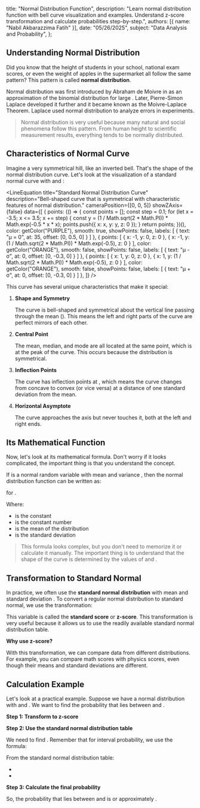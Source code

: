   title: "Normal Distribution Function",
  description: "Learn normal distribution function with bell curve visualization and examples. Understand z-score transformation and calculate probabilities step-by-step.",
  authors: [{ name: "Nabil Akbarazzima Fatih" }],
  date: "05/26/2025",
  subject: "Data Analysis and Probability",
};


## Understanding Normal Distribution

Did you know that the height of students in your school, national exam scores, or even the weight of apples in the supermarket all follow the same pattern? This pattern is called **normal distribution**.

Normal distribution was first introduced by Abraham de Moivre in <InlineMath math="1733" /> as an approximation of the binomial distribution for large <InlineMath math="n" />. Later, Pierre-Simon Laplace developed it further and it became known as the Moivre-Laplace Theorem. Laplace used normal distribution to analyze errors in experiments.

> Normal distribution is very useful because many natural and social phenomena follow this pattern. From human height to scientific measurement results, everything tends to be normally distributed.

## Characteristics of Normal Curve

Imagine a very symmetrical hill, like an inverted bell. That's the shape of the normal distribution curve. Let's look at the visualization of a standard normal curve with <InlineMath math="\mu = 0" /> and <InlineMath math="\sigma = 1" />:

<LineEquation
  title="Standard Normal Distribution Curve"
  description="Bell-shaped curve that is symmetrical with characteristic features of normal distribution."
  cameraPosition={[0, 0, 5]}
  showZAxis={false}
  data={[
    {
      points: (() => {
        const points = [];
        const step = 0.1;
        for (let x = -3.5; x <= 3.5; x += step) {
          const y = (1 / Math.sqrt(2 * Math.PI)) * Math.exp(-0.5 * x * x);
          points.push({ x: x, y: y, z: 0 });
        }
        return points;
      })(),
      color: getColor("PURPLE"),
      smooth: true,
      showPoints: false,
      labels: [
        { text: "μ = 0", at: 35, offset: [0, 0.5, 0] }
      ]
    },
    {
      points: [
        { x: -1, y: 0, z: 0 },
        { x: -1, y: (1 / Math.sqrt(2 * Math.PI)) * Math.exp(-0.5), z: 0 }
      ],
      color: getColor("ORANGE"),
      smooth: false,
      showPoints: false,
      labels: [
        { text: "μ - σ", at: 0, offset: [0, -0.3, 0] }
      ]
    },
    {
      points: [
        { x: 1, y: 0, z: 0 },
        { x: 1, y: (1 / Math.sqrt(2 * Math.PI)) * Math.exp(-0.5), z: 0 }
      ],
      color: getColor("ORANGE"),
      smooth: false,
      showPoints: false,
      labels: [
        { text: "μ + σ", at: 0, offset: [0, -0.3, 0] }
      ]
    },
  ]}
/>

This curve has several unique characteristics that make it special:

1. **Shape and Symmetry**

    The curve is bell-shaped and symmetrical about the vertical line passing through the mean (<InlineMath math="\mu" />). This means the left and right parts of the curve are perfect mirrors of each other.

2. **Central Point**

    The mean, median, and mode are all located at the same point, which is at the peak of the curve. This occurs because the distribution is symmetrical.

3. **Inflection Points**

    The curve has inflection points at <InlineMath math="x = \mu \pm \sigma" />, which means the curve changes from concave to convex (or vice versa) at a distance of one standard deviation from the mean.

4. **Horizontal Asymptote**

    The curve approaches the <InlineMath math="x" /> axis but never touches it, both at the left and right ends.

## Its Mathematical Function

Now, let's look at its mathematical formula. Don't worry if it looks complicated, the important thing is that you understand the concept.

If <InlineMath math="X" /> is a normal random variable with mean <InlineMath math="\mu" /> and variance <InlineMath math="\sigma^2" />, then the normal distribution function can be written as:

<BlockMath math="f(x; \mu, \sigma) = \frac{1}{\sigma\sqrt{2\pi}} e^{-\frac{1}{2}\left(\frac{x-\mu}{\sigma}\right)^2}" />

for <InlineMath math="-\infty < x < \infty" />.

Where:

- <InlineMath math="\pi" /> is the constant <InlineMath math="3.1416" />
- <InlineMath math="e" /> is the constant number <InlineMath math="2.7183" />
- <InlineMath math="\mu" /> is the mean of the distribution
- <InlineMath math="\sigma" /> is the standard deviation

> This formula looks complex, but you don't need to memorize it or calculate it manually. The important thing is to understand that the shape of the curve is determined by the values of <InlineMath math="\mu" /> and <InlineMath math="\sigma" />.

## Transformation to Standard Normal

In practice, we often use the **standard normal distribution** with mean <InlineMath math="\mu = 0" /> and standard deviation <InlineMath math="\sigma = 1" />. To convert a regular normal distribution to standard normal, we use the transformation:

<BlockMath math="Z = \frac{x - \mu}{\sigma}" />

This variable <InlineMath math="Z" /> is called the **standard score** or **z-score**. This transformation is very useful because it allows us to use the readily available standard normal distribution table.

**Why use z-score?**

With this transformation, we can compare data from different distributions. For example, you can compare math scores with physics scores, even though their means and standard deviations are different.

## Calculation Example

Let's look at a practical example. Suppose we have a normal distribution with <InlineMath math="\mu = 50" /> and <InlineMath math="\sigma = 10" />. We want to find the probability that <InlineMath math="X" /> lies between <InlineMath math="45" /> and <InlineMath math="62" />.

**Step 1: Transform to z-score**

<div className="flex flex-col gap-4">
<BlockMath math="z_1 = \frac{45 - 50}{10} = \frac{-5}{10} = -0.5" />
<BlockMath math="z_2 = \frac{62 - 50}{10} = \frac{12}{10} = 1.2" />
</div>

**Step 2: Use the standard normal distribution table**

We need to find <InlineMath math="P(-0.5 < Z < 1.2)" />. Remember that for interval probability, we use the formula:

<BlockMath math="P(a < Z < b) = P(Z < b) - P(Z < a)" />

From the standard normal distribution table:

- <InlineMath math="P(Z < -0.5) = 0.3085" />
- <InlineMath math="P(Z < 1.2) = 0.8849" />

**Step 3: Calculate the final probability**

<BlockMath math="P(45 < X < 62) = P(-0.5 < Z < 1.2) = 0.8849 - 0.3085 = 0.5764" />

So, the probability that <InlineMath math="X" /> lies between <InlineMath math="45" /> and <InlineMath math="62" /> is <InlineMath math="0.5764" /> or approximately <InlineMath math="57.64\%" />.